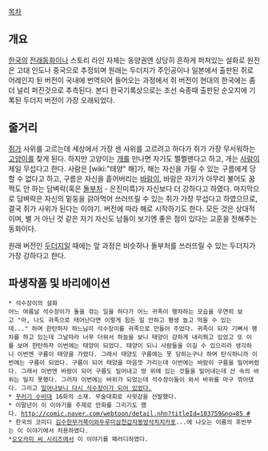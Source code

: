 [[목차]]

== 개요 ==
[[한국]]의 [[전래동화]]이나 스토리 라인 자체는 동양권엔 상당히 흔하게 퍼져있는 설화로 원전은 고대 인도나 중국으로 추정되며 원래는 두더지가 주인공이나 일본에서 출판된 쥐로 어레인지 된 버전이 국내에 번역되어 들어오는 과정에서 쥐 버전이 현대의 한국에는 좀더 널리 퍼진것으로 추측된다. 본디 한국기록상으로는 조선 숙종때 출판된 순오지에 기록된 두더지 버전이 가장 오래되었다. 

== 줄거리 ==
[[쥐]]가 사위를 고르는데 세상에서 가장 센 사위를 고르려고 하다가 쥐가 가장 무서워하는 [[고양이]]를 찾게 된다. 하지만 고양이는 [[개]]를 만나면 자기도 쩔쩔맨다고 하고, 개는 [[사람]]이 제일 무섭다고 한다. 사람은 [wiki:"태양" 해]가, 해는 자신을 가릴 수 있는 구름에게 당할 수 없다고 하고, 구름은 자신을 흩어버리는 [[바람]]이, 바람은 자기가 아무리 불어도 꿈쩍도 안 하는 담벼락(혹은 [[돌부처]] - 은진미륵)가 자신보다 더 강하다고 하였다. 마지막으로 담벼락은 자신의 밑둥을 갉아먹어 쓰러뜨릴 수 있는 쥐가 가장 무섭다고 하였으므로, 결국 쥐가 사위가 된다는 이야기. 버전에 따라 해로 시작하기도 한다.
모든 것은 상대적이며, 별 거 아닌 것 같은 자기 자신도 남들이 보기엔 좋은 점이 있다는 교훈을 전해주는 동화이다.

원래 버전인 [[두더지]]일 때에는 앞 과정은 비슷하나  돌부처를 쓰러뜨릴 수 있는 두더지가 가장 강하다고 한다.

== 파생작품 및 바리에이션 ==
 * 석수장이의 설화
 어느 여름날 석수장이가 돌을 깎는 일을 하다가 어느 귀족이 행차하는 모습을 우연히 보고 "아, 나도 귀족으로 태어난다면 이렇게 힘든 일 안하고 평생 놀고 먹을 수 있는데..." 하며 한탄하자 하느님이 석수장이를 귀족으로 만들어 주었다. 귀족이 되자 기뻐서 행차를 하고 있는데 그날따라 너무 더워서 하늘을 보니 태양이 강하게 내리쬐고 있었고 또 이를 보며 한탄하자 이번에는 태양이 되었다. 태양이 되니 사람들을 이길 수 있으리라 생각하니 이번엔 구름이 태양을 가렸다. 그래서 태양도 구름에는 못 당하는구나 하며 탄식하니까 이번에는 구름이 되었다. 구름이 되어 태양을 마음껏 가리는데 이번에는 바람이 구름을 밀어버렸다. 그래서 이번엔 바람이 되어 구름도 밀어내고 땅 위에 있는 것들을 밀어내는데 산 속의 바위는 밀지 못했다. 그러자 이번에는 바위가 되었는데 석수장이들이 와서 바위를 마구 깎아댔다. 그리고 [[아시발꿈|일어나보니 다시 석수장이가 되어 있었다.]]
 * [[꾸러기 수비대]] 16화의 소재. 무술대회로 사윗감을 선발했다.
 * 이말년이 이 이야기를 주제로 만화를 그리기도 했다. [[http://comic.naver.com/webtoon/detail.nhn?titleId=103759&no=85 #]]
 * 한국의 코미디 [[김수한무거북이와두루미삼천갑자동방삭치치카포]]...에 나오는 이름의 후반부는 이 이야기에서 차용하였다.
 *[[오오카미 씨 시리즈]]에서 이 이야기를 패러디하였다.
